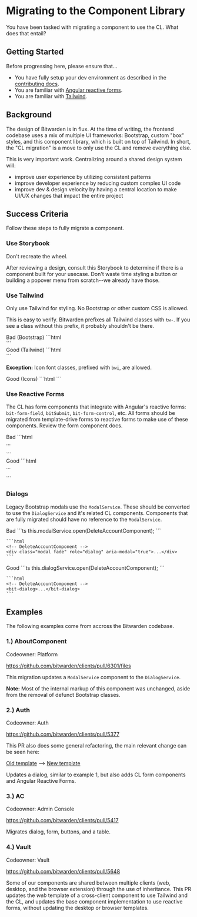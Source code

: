 
<Meta title="Documentation/Migration" />

# Migrating to the Component Library

You have been tasked with migrating a component to use the CL. What does that entail?

## Getting Started

Before progressing here, please ensure that...

- You have fully setup your dev environment as described in the
  [contributing docs](https://contributing.bitwarden.com/).
- You are familiar with [Angular reactive forms](https://angular.io/guide/reactive-forms).
- You are familiar with [Tailwind](https://tailwindcss.com/docs/utility-first).

## Background

The design of Bitwarden is in flux. At the time of writing, the frontend codebase uses a mix of
multiple UI frameworks: Bootstrap, custom "box" styles, and this component library, which is built
on top of Tailwind. In short, the "CL migration" is a move to only use the CL and remove everything
else.

This is very important work. Centralizing around a shared design system will:

- improve user experience by utilizing consistent patterns
- improve developer experience by reducing custom complex UI code
- improve dev & design velocity by having a central location to make UI/UX changes that impact the
  entire project

## Success Criteria

Follow these steps to fully migrate a component.

### Use Storybook

Don't recreate the wheel.

After reviewing a design, consult this Storybook to determine if there is a component built for your
usecase. Don't waste time styling a button or building a popover menu from scratch--we already have
those.

### Use Tailwind

Only use Tailwind for styling. No Bootstrap or other custom CSS is allowed.

This is easy to verify. Bitwarden prefixes all Tailwind classes with `tw-`. If you see a class
without this prefix, it probably shouldn't be there.

<div class="tw-bg-danger-500/10 tw-p-4">
  <span class="tw-font-bold tw-text-danger">Bad (Bootstrap)</span>
  ```html
  <div class="mb-2"></div>
  ```
</div>

<div class="tw-bg-success-500/10 tw-p-4">
  <span class="tw-font-bold tw-text-success">Good (Tailwind)</span>
  ```html
  <div class="tw-mb-2"></div>
  ```
</div>

**Exception:** Icon font classes, prefixed with `bwi`, are allowed.

<div class="tw-bg-success-500/10 tw-p-4">
  <span class="tw-font-bold tw-text-success">Good (Icons)</span>
  ```html
  <i class="bwi bwi-spinner bwi-lg bwi-spin" aria-hidden="true"></i>
  ```
</div>

### Use Reactive Forms

The CL has form components that integrate with Angular's reactive forms: `bit-form-field`,
`bitSubmit`, `bit-form-control`, etc. All forms should be migrated from template-drive forms to
reactive forms to make use of these components. Review the form component docs.

<div class="tw-bg-danger-500/10 tw-p-4">
    <span class="tw-text-danger tw-font-bold">Bad</span>
    ```html
    <form #form (ngSubmit)="submit()">
        ...
    </form>
    ```
</div>

<div class="tw-bg-success-500/10 tw-p-4">
    <span class="tw-text-success tw-font-bold">Good</span>
    ```html
    <form [formGroup]="formGroup" [bitSubmit]="submit">
        ...
    </form>
    ```
</div>

### Dialogs

Legacy Bootstrap modals use the `ModalService`. These should be converted to use the `DialogService`
and it's related CL components. Components that are fully migrated should have no reference to the
`ModalService`.

<div class="tw-bg-danger-500/10 tw-p-4">
    <span class="tw-text-danger tw-font-bold">Bad</span>
    ```ts
    this.modalService.open(DeleteAccountComponent);
    ```

    ```html
    <!-- DeleteAccountComponent -->
    <div class="modal fade" role="dialog" aria-modal="true">...</div>
    ```

</div>

<div class="tw-bg-success-500/10 tw-p-4">
    <span class="tw-text-success tw-font-bold">Good</span>
    ```ts
    this.dialogService.open(DeleteAccountComponent);
    ```

    ```html
    <!-- DeleteAccountComponent -->
    <bit-dialog>...</bit-dialog>
    ```

</div>

## Examples

The following examples come from accross the Bitwarden codebase.

### 1.) AboutComponent

Codeowner: Platform

https://github.com/bitwarden/clients/pull/6301/files

This migration updates a `ModalService` component to the `DialogService`.

**Note:** Most of the internal markup of this component was unchanged, aside from the removal of
defunct Bootstrap classes.

### 2.) Auth

Codeowner: Auth

https://github.com/bitwarden/clients/pull/5377

This PR also does some general refactoring, the main relevant change can be seen here:

[Old template](https://github.com/bitwarden/clients/pull/5377/files#diff-4fcab9ffa4ed26904c53da3bd130e346986576f2372e90b0f66188c809f9284d)
-->
[New template](https://github.com/bitwarden/clients/pull/5377/files#diff-cb93c74c828b9b49dc7869cc0324f5f7d6609da6f72e38ac6baba6d5b6384327)

Updates a dialog, similar to example 1, but also adds CL form components and Angular Reactive Forms.

### 3.) AC

Codeowner: Admin Console

https://github.com/bitwarden/clients/pull/5417

Migrates dialog, form, buttons, and a table.

### 4.) Vault

Codeowner: Vault

https://github.com/bitwarden/clients/pull/5648

Some of our components are shared between multiple clients (web, desktop, and the browser extension)
through the use of inheritance. This PR updates the _web_ template of a cross-client component to
use Tailwind and the CL, and updates the base component implementation to use reactive forms,
without updating the desktop or browser templates.
